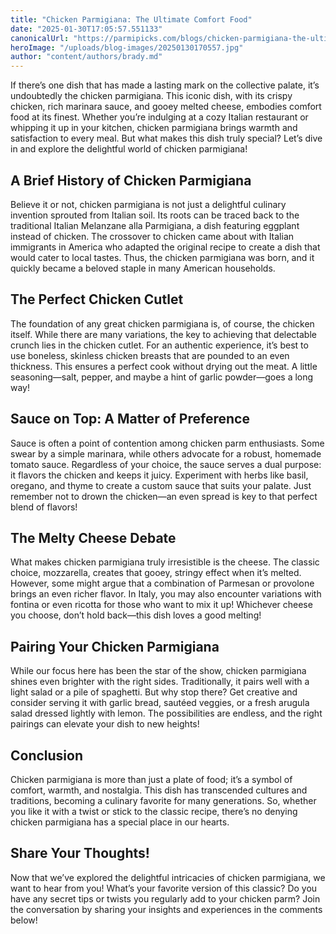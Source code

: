 ```yaml
---
title: "Chicken Parmigiana: The Ultimate Comfort Food"
date: "2025-01-30T17:05:57.551133"
canonicalUrl: "https://parmipicks.com/blogs/chicken-parmigiana-the-ultimate-comfort-food"
heroImage: "/uploads/blog-images/20250130170557.jpg"
author: "content/authors/brady.md"
---
```


If there’s one dish that has made a lasting mark on the collective palate, it’s undoubtedly the chicken parmigiana. This iconic dish, with its crispy chicken, rich marinara sauce, and gooey melted cheese, embodies comfort food at its finest. Whether you’re indulging at a cozy Italian restaurant or whipping it up in your kitchen, chicken parmigiana brings warmth and satisfaction to every meal. But what makes this dish truly special? Let’s dive in and explore the delightful world of chicken parmigiana!

## A Brief History of Chicken Parmigiana

Believe it or not, chicken parmigiana is not just a delightful culinary invention sprouted from Italian soil. Its roots can be traced back to the traditional Italian Melanzane alla Parmigiana, a dish featuring eggplant instead of chicken. The crossover to chicken came about with Italian immigrants in America who adapted the original recipe to create a dish that would cater to local tastes. Thus, the chicken parmigiana was born, and it quickly became a beloved staple in many American households.

## The Perfect Chicken Cutlet

The foundation of any great chicken parmigiana is, of course, the chicken itself. While there are many variations, the key to achieving that delectable crunch lies in the chicken cutlet. For an authentic experience, it’s best to use boneless, skinless chicken breasts that are pounded to an even thickness. This ensures a perfect cook without drying out the meat. A little seasoning—salt, pepper, and maybe a hint of garlic powder—goes a long way!

## Sauce on Top: A Matter of Preference

Sauce is often a point of contention among chicken parm enthusiasts. Some swear by a simple marinara, while others advocate for a robust, homemade tomato sauce. Regardless of your choice, the sauce serves a dual purpose: it flavors the chicken and keeps it juicy. Experiment with herbs like basil, oregano, and thyme to create a custom sauce that suits your palate. Just remember not to drown the chicken—an even spread is key to that perfect blend of flavors!

## The Melty Cheese Debate

What makes chicken parmigiana truly irresistible is the cheese. The classic choice, mozzarella, creates that gooey, stringy effect when it’s melted. However, some might argue that a combination of Parmesan or provolone brings an even richer flavor. In Italy, you may also encounter variations with fontina or even ricotta for those who want to mix it up! Whichever cheese you choose, don’t hold back—this dish loves a good melting!

## Pairing Your Chicken Parmigiana

While our focus here has been the star of the show, chicken parmigiana shines even brighter with the right sides. Traditionally, it pairs well with a light salad or a pile of spaghetti. But why stop there? Get creative and consider serving it with garlic bread, sautéed veggies, or a fresh arugula salad dressed lightly with lemon. The possibilities are endless, and the right pairings can elevate your dish to new heights!

## Conclusion

Chicken parmigiana is more than just a plate of food; it’s a symbol of comfort, warmth, and nostalgia. This dish has transcended cultures and traditions, becoming a culinary favorite for many generations. So, whether you like it with a twist or stick to the classic recipe, there’s no denying chicken parmigiana has a special place in our hearts.

## Share Your Thoughts!

Now that we’ve explored the delightful intricacies of chicken parmigiana, we want to hear from you! What’s your favorite version of this classic? Do you have any secret tips or twists you regularly add to your chicken parm? Join the conversation by sharing your insights and experiences in the comments below!
